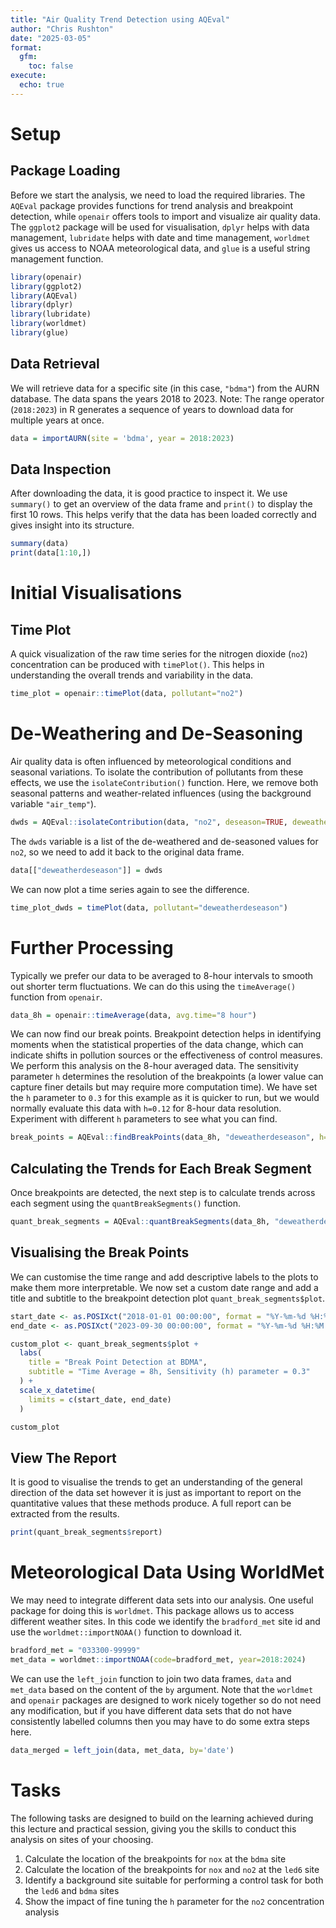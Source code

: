 ```yaml
---
title: "Air Quality Trend Detection using AQEval"
author: "Chris Rushton"
date: "2025-03-05"
format:
  gfm:
    toc: false
execute:
  echo: true
---
```


# Setup

## Package Loading

Before we start the analysis, we need to load the required libraries. The `AQEval` package provides functions for trend analysis and breakpoint detection, while `openair` offers tools to import and visualize air quality data. The `ggplot2` package will be used for visualisation, `dplyr` helps with data management, `lubridate` helps with date and time management, `worldmet` gives us access to NOAA meteorological data, and `glue` is a useful string management function.

```r
library(openair)
library(ggplot2)
library(AQEval)
library(dplyr)
library(lubridate)
library(worldmet)
library(glue)
```

## Data Retrieval

We will retrieve data for a specific site (in this case, `"bdma"`) from the AURN database. The data spans the years 2018 to 2023. Note: The range operator (`2018:2023`) in R generates a sequence of years to download data for multiple years at once.

```r
data = importAURN(site = 'bdma', year = 2018:2023)
```

## Data Inspection

After downloading the data, it is good practice to inspect it. We use `summary()` to get an overview of the data frame and `print()` to display the first 10 rows. This helps verify that the data has been loaded correctly and gives insight into its structure.

```r
summary(data)
print(data[1:10,])
```

# Initial Visualisations

## Time Plot

A quick visualization of the raw time series for the nitrogen dioxide (`no2`) concentration can be produced with `timePlot()`. This helps in understanding the overall trends and variability in the data.

```r
time_plot = openair::timePlot(data, pollutant="no2")

```

# De-Weathering and De-Seasoning

Air quality data is often influenced by meteorological conditions and seasonal variations. To isolate the contribution of pollutants from these effects, we use the `isolateContribution()` function. Here, we remove both seasonal patterns and weather-related influences (using the background variable `"air_temp"`).

```r
dwds = AQEval::isolateContribution(data, "no2", deseason=TRUE, deweather=TRUE, background='air_temp')

```

The `dwds` variable is a list of the de-weathered and de-seasoned values for `no2`, so we need to add it back to the original data frame.

```r
data[["deweatherdeseason"]] = dwds
```

We can now plot a time series again to see the difference.

```r
time_plot_dwds = timePlot(data, pollutant="deweatherdeseason")

```

# Further Processing

Typically we prefer our data to be averaged to 8-hour intervals to smooth out shorter term fluctuations. We can do this using the `timeAverage()` function from `openair`.

```r
data_8h = openair::timeAverage(data, avg.time="8 hour")
```

We can now find our break points. Breakpoint detection helps in identifying moments when the statistical properties of the data change, which can indicate shifts in pollution sources or the effectiveness of control measures. We perform this analysis on the 8-hour averaged data. The sensitivity parameter `h` determines the resolution of the breakpoints (a lower value can capture finer details but may require more computation time). We have set the `h` parameter to `0.3` for this example as it is quicker to run, but we would normally evaluate this data with `h=0.12` for 8-hour data resolution. Experiment with different `h` parameters to see what you can find.

```r
break_points = AQEval::findBreakPoints(data_8h, "deweatherdeseason", h=0.3)
```

## Calculating the Trends for Each Break Segment

Once breakpoints are detected, the next step is to calculate trends across each segment using the `quantBreakSegments()` function.

```r
quant_break_segments = AQEval::quantBreakSegments(data_8h, "deweatherdeseason", break_points)
```

## Visualising the Break Points

We can customise the time range and add descriptive labels to the plots to make them more interpretable. We now set a custom date range and add a title and subtitle to the breakpoint detection plot `quant_break_segments$plot`.

```r
start_date <- as.POSIXct("2018-01-01 00:00:00", format = "%Y-%m-%d %H:%M:%S")
end_date <- as.POSIXct("2023-09-30 00:00:00", format = "%Y-%m-%d %H:%M:%S")

custom_plot <- quant_break_segments$plot + 
  labs(
    title = "Break Point Detection at BDMA",
    subtitle = "Time Average = 8h, Sensitivity (h) parameter = 0.3"
  ) + 
  scale_x_datetime(
    limits = c(start_date, end_date)
  )

custom_plot
```

## View The Report

It is good to visualise the trends to get an understanding of the general direction of the data set however it is just as important to report on the quantitative values that these methods produce. A full report can be extracted from the results.

```r
print(quant_break_segments$report)
```

# Meteorological Data Using WorldMet

We may need to integrate different data sets into our analysis. One useful package for doing this is `worldmet`. This package allows us to access different weather sites. In this code we identify the `bradford_met` site id and use the `worldmet::importNOAA()` function to download it.

```r
bradford_met = "033300-99999"
met_data = worldmet::importNOAA(code=bradford_met, year=2018:2024)
```

We can use the `left_join` function to join two data frames, `data` and `met_data` based on the content of the `by` argument. Note that the `worldmet` and `openair` packages are designed to work nicely together so do not need any modification, but if you have different data sets that do not have consistently labelled columns then you may have to do some extra steps here.

```r
data_merged = left_join(data, met_data, by='date')
```

# Tasks

The following tasks are designed to build on the learning achieved during this lecture and practical session, giving you the skills to conduct this analysis on sites of your choosing.

1.  Calculate the location of the breakpoints for `nox` at the `bdma` site
2.  Calculate the location of the breakpoints for `nox` and `no2` at the `led6` site
3.  Identify a background site suitable for performing a control task for both the `led6` and `bdma` sites
4.  Show the impact of fine tuning the `h` parameter for the `no2` concentration analysis
